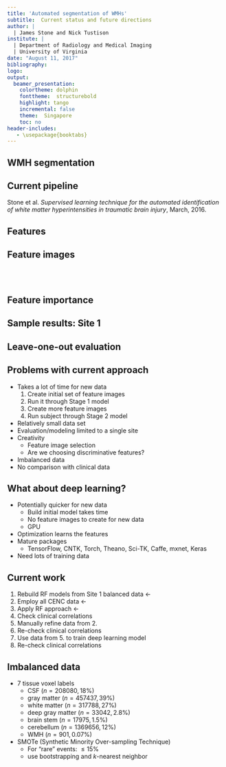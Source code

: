 ```yaml
---
title: 'Automated segmentation of WMHs'
subtitle:  Current status and future directions
author: |
  | James Stone and Nick Tustison
institute: |  
  | Department of Radiology and Medical Imaging
  | University of Virginia
date: "August 11, 2017"
bibliography:
logo:
output:
  beamer_presentation:
    colortheme: dolphin
    fonttheme:  structurebold
    highlight: tango
    incremental: false
    theme:  Singapore
    toc: no
header-includes:
   - \usepackage{booktabs}
---
```


## WMH segmentation

\begin{center}
\includegraphics[width=\textwidth]{./Figures/lesions.png}
\end{center}

## Current pipeline

Stone et al. _Supervised learning technique for the automated identification of white 
matter hyperintensities in traumatic brain injury_, March, 2016.

\begin{center}
\includegraphics[width=\textwidth]{../Figures/wmhPipeline.png}
\end{center}


## Features

\tiny
\begin{center}
\input{../featureImagesTable}
\end{center}
\normalsize

## Feature images

\begin{center}
$label \sim_{RF} feature_{1} + \ldots + feature_{n}$
\end{center}

<BR><BR>

\begin{center}
\includegraphics[width=\textwidth]{../Figures/featureImages.png}
\end{center}

## Feature importance

\begin{center}
\includegraphics[width=0.6\textwidth]{../Figures/averageLeaveOneOut.png}
\end{center}

## Sample results:  Site 1

\begin{center}
\includegraphics[width=0.75\textwidth]{../Figures/sampleResults.png}
\end{center}


## Leave-one-out evaluation

\begin{center}
\includegraphics[width=\textwidth]{../Figures/evaluationResults.png}
\end{center}

<!--
Evaluation measures for both Stages of the leave-one-out protocol of the described protocol 
in the Methods section:  (a) sensitivity, (b) positive predictive value, (c) $F_1$ score, 
and (d) relative volume difference.   These quantitative assessments are given for three 
quantile ranges spanning the range of the manually-derived lesion volumes.    Overall 
improvement in all three whole lesion-based measuers is seen as the second Stage RF model is 
applied for all three quantile ranges.  The relative volume difference corresponding to the 
Stage 2 results tend to predict a decreased predicted volume over the Stage 1 results.
-->

## Problems with current approach

* Takes a lot of time for new data
    1. Create initial set of feature images
    2. Run it through Stage 1 model
    3. Create more feature images
    4. Run subject through Stage 2 model
* Relatively small data set
* Evaluation/modeling limited to a single site
* Creativity
    * Feature image selection
    * Are we choosing discriminative features?
* Imbalanced data
* No comparison with clinical data

## What about deep learning?

* Potentially quicker for new data
    * Build initial model takes time 
    * No feature images to create for new data
    * GPU
* Optimization learns the features
* Mature packages
    * TensorFlow, CNTK, Torch, Theano, Sci-TK, Caffe, mxnet, Keras
* Need lots of training data

## Current work 

1. Rebuild RF models from Site 1 balanced data $\leftarrow$
2. Employ all CENC data $\leftarrow$
3. Apply RF approach $\leftarrow$
4. Check clinical correlations
5. Manually refine data from 2.
6. Re-check clinical correlations
7. Use data from 5. to train deep learning model
8. Re-check clinical correlations

## Imbalanced data 

* 7 tissue voxel labels
    * CSF $(n = 208080, 18\%)$
    * gray matter $(n = 457437, 39\%)$
    * white matter $(n = 317788, 27\%)$
    * deep gray matter $(n = 33042, 2.8\%)$
    * brain stem $(n = 17975, 1.5\%)$
    * cerebellum $(n = 1369656, 12\%)$
    * WMH $(n = 901, 0.07\%)$
* SMOTe (Synthetic Minority Over-sampling Technique)
    * For "rare" events:  $\leq 15$\%
    * use bootstrapping and $k$-nearest neighbor


